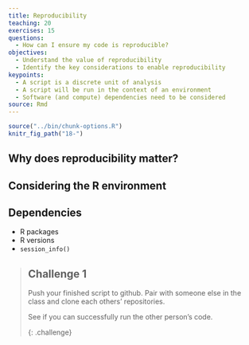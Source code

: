 ---
title: Reproducibility 
teaching: 20
exercises: 15
questions: 
  - How can I ensure my code is reproducible?
objectives:
  - Understand the value of reproducibility
  - Identify the key considerations to enable reproducibility
keypoints:
  - A script is a discrete unit of analysis
  - A script will be run in the context of an environment
  - Software (and compute) dependencies need to be considered
source: Rmd
---

```{r, include=FALSE}
source("../bin/chunk-options.R")
knitr_fig_path("18-")
```

## Why does reproducibility matter?

## Considering the R environment

## Dependencies

- R packages
- R versions
- `session_info()`

> ## Challenge 1
>
> Push your finished script to github. Pair with someone else in the class and clone each others' repositories. 
>
> See if you can successfully run the other person's code.
>
{: .challenge}


